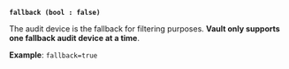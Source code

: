 <a id="audit-fallback" />

**`fallback (bool : false)`** <EnterpriseAlert inline="true" />

The audit device is the fallback for filtering purposes.
**Vault only supports one fallback audit device at a time**.

**Example**: `fallback=true`

